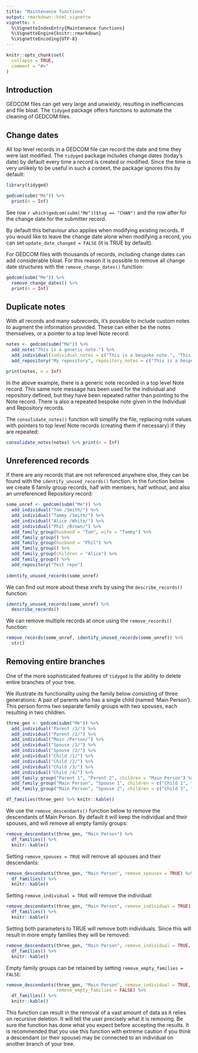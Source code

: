 ```yaml
---
title: "Maintenance functions"
output: rmarkdown::html_vignette
vignette: >
  %\VignetteIndexEntry{Maintenance functions}
  %\VignetteEngine{knitr::rmarkdown}
  %\VignetteEncoding{UTF-8}
---
```


```r
knitr::opts_chunk$set(
  collapse = TRUE,
  comment = "#>"
)
```

## Introduction

GEDCOM files can get very large and unwieldy, resulting in inefficiencies and file bloat. The `tidyged` package offers functions to automate the cleaning of GEDCOM files.

## Change dates

All top level records in a GEDCOM file can record the date and time they were last modified. The `tidyged` package includes change dates (today's date) by default every time a record is created or modified. Since the time is very unlikely to be useful in such a context, the package ignores this by default:

```r
library(tidyged)

gedcom(subm("Me")) %>% 
  print(n = Inf)
```

See row `r which(gedcom(subm("Me"))$tag == "CHAN")` and the row after for the change date for the submitter record.

By default this behaviour also applies when modifying existing records. If you would like to leave the change date alone when modifying a record, you can set `update_date_changed = FALSE` (it is TRUE by default).

For GEDCOM files with thousands of records, including change dates can add considerable bloat. For this reason it is possible to remove all change date structures with the `remove_change_dates()` function:

```r
gedcom(subm("Me")) %>% 
  remove_change_dates() %>% 
  print(n = Inf)
```

## Duplicate notes

With all records and many subrecords, it's possible to include custom notes to augment the information provided. These can either be the notes themselves, or a pointer to a top level Note record:

```r
notes <- gedcom(subm("Me")) %>%
  add_note("This is a generic note.") %>% 
  add_individual(individual_notes = c("This is a bespoke note.", "This is a generic note.")) %>% 
  add_repository("My repository", repository_notes = c("This is a bespoke note.", "This is a generic note."))

print(notes, n = Inf)
```

In the above example, there is a generic note recorded in a top level Note record. This same note message has been used for the individual and repository defined, but they have been repeated rather than pointing to the Note record. There is also a repeated bespoke note given in the Individual and Repository records.

The `consolidate_notes()` function will simplify the file, replacing note values with pointers to top level Note records (creating them if necessary) if they are repeated:

```r
consolidate_notes(notes) %>% print(n = Inf)
```

## Unreferenced records

If there are any records that are not referenced anywhere else, they can be found with the `identify_unused_records()` function. In the function below we create 6 family group records, half with members, half without, and also an unreferenced Repository record:

```r
some_unref <- gedcom(subm("Me")) %>% 
  add_individual("Tom /Smith/") %>% 
  add_individual("Tammy /Smith/") %>% 
  add_individual("Alice /White/") %>% 
  add_individual("Phil /Brown/") %>% 
  add_family_group(husband = "Tom", wife = "Tammy") %>% 
  add_family_group() %>% 
  add_family_group(husband = "Phil") %>% 
  add_family_group() %>% 
  add_family_group(children = "Alice") %>% 
  add_family_group() %>% 
  add_repository("Test repo") 
  
identify_unused_records(some_unref)
```

We can find out more about these xrefs by using the `describe_records()` function:

```r
identify_unused_records(some_unref) %>% 
  describe_records()
```

We can remove multiple records at once using the `remove_records()` function:

```r
remove_records(some_unref, identify_unused_records(some_unref)) %>% 
  str()
```


## Removing entire branches

One of the more sophisticated features of `tidyged` is the ability to delete entire branches of your tree. 

We illustrate its functionality using the family below consisting of three generations: A pair of parents who has a single child (named 'Main Person'). This person forms two separate family groups with two spouses, each resulting in two children.

```r
three_gen <- gedcom(subm("Me")) %>% 
  add_individual("Parent /1/") %>% 
  add_individual("Parent /2/") %>% 
  add_individual("Main /Person/") %>% 
  add_individual("Spouse /1/") %>% 
  add_individual("Spouse /2/") %>%
  add_individual("Child /1/") %>% 
  add_individual("Child /2/") %>% 
  add_individual("Child /3/") %>% 
  add_individual("Child /4/") %>% 
  add_family_group("Parent 1", "Parent 2", children = "Main Person") %>% 
  add_family_group("Main Person", "Spouse 1", children = c("Child 1", "Child 2")) %>%
  add_family_group("Main Person", "Spouse 2", children = c("Child 3", "Child 4"))

df_families(three_gen) %>% knitr::kable()
```

We use the `remove_descendants()` function below to remove the descendants of Main Person. By default it will keep the individual and their spouses, and will remove all empty family groups:

```r
remove_descendants(three_gen, "Main Person") %>% 
  df_families() %>% 
  knitr::kable()
```

Setting `remove_spouses = TRUE` will remove all spouses and their descendants:

```r
remove_descendants(three_gen, "Main Person", remove_spouses = TRUE) %>% 
  df_families() %>% 
  knitr::kable()
```

Setting `remove_individual = TRUE` will remove the individual:

```r
remove_descendants(three_gen, "Main Person", remove_individual = TRUE) %>% 
  df_families() %>% 
  knitr::kable()
```

Setting both parameters to TRUE will remove both individuals. Since this will result in more empty families they will be removed:

```r
remove_descendants(three_gen, "Main Person", remove_individual = TRUE, remove_spouses = TRUE) %>% 
  df_families() %>% 
  knitr::kable()
```

Empty family groups can be retained by setting `remove_empty_families = FALSE`:

```r
remove_descendants(three_gen, "Main Person", remove_individual = TRUE, remove_spouses = TRUE,
                   remove_empty_families = FALSE) %>% 
  df_families() %>% 
  knitr::kable()
```

This function can result in the removal of a vast amount of data as it relies on recursive deletion. It will tell the user precisely what it is removing. Be sure the function has done what you expect before accepting the results. It is recommended that you use this function with extreme caution if you think a descendant (or their spouse) may be connected to an individual on another branch of your tree.
